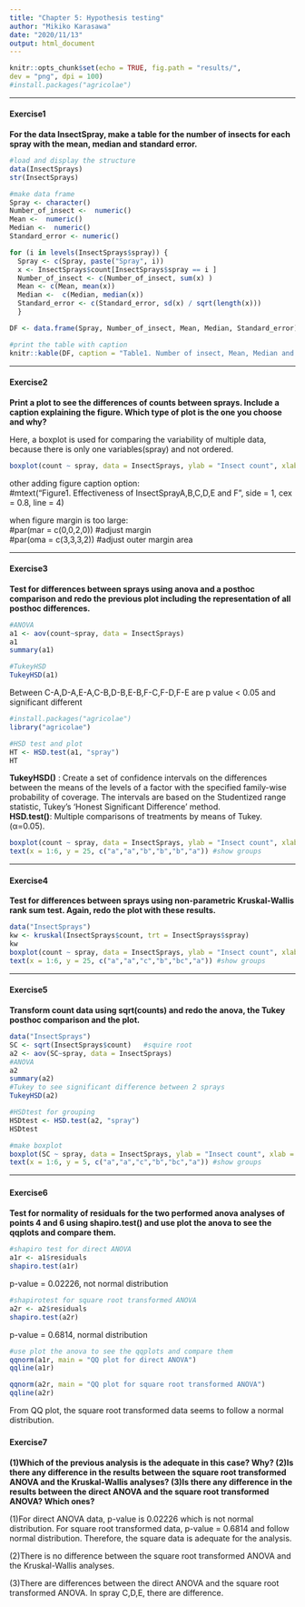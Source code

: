 ```yaml
---
title: "Chapter 5: Hypothesis testing"
author: "Mikiko Karasawa"
date: "2020/11/13"
output: html_document
---
```


```r
knitr::opts_chunk$set(echo = TRUE, fig.path = "results/",
dev = "png", dpi = 100)
#install.packages("agricolae")
```

---

#### **Exercise1**  
**For the data InsectSpray, make a table for the number of insects for each spray with the mean, median and standard error.**

```r
#load and display the structure
data(InsectSprays)
str(InsectSprays)

#make data frame
Spray <- character()
Number_of_insect <-  numeric()
Mean <-  numeric()
Median <-  numeric()
Standard_error <- numeric()

for (i in levels(InsectSprays$spray)) {
  Spray <- c(Spray, paste("Spray", i))
  x <- InsectSprays$count[InsectSprays$spray == i ]
  Number_of_insect <- c(Number_of_insect, sum(x) )
  Mean <- c(Mean, mean(x))
  Median <-  c(Median, median(x))
  Standard_error <- c(Standard_error, sd(x) / sqrt(length(x)))
  }

DF <- data.frame(Spray, Number_of_insect, Mean, Median, Standard_error)

#print the table with caption
knitr::kable(DF, caption = "Table1. Number of insect, Mean, Median and Standard error for each spray") 
```



---

#### **Exercise2**  
**Print a plot to see the differences of counts between sprays. Include a caption explaining the figure. Which type of plot is the one you choose and why?**    

Here, a boxplot is used for comparing the variability of multiple data, because there is only one variables(spray) and  not ordered.
```r
boxplot(count ~ spray, data = InsectSprays, ylab = "Insect count", xlab = "Type of spray", main = "Insect counts for each spray", col = 2:7)
```
other adding figure caption option:  
#mtext("Figure1. Effectiveness of InsectSprayA,B,C,D,E and F ", side = 1, cex = 0.8, line = 4) 

when figure margin is too large:   
#par(mar = c(0,0,2,0)) #adjust margin  
#par(oma = c(3,3,3,2)) #adjust outer margin area  

---

#### **Exercise3**  
**Test for differences between sprays using anova and a posthoc comparison and redo the previous plot including the representation of all posthoc differences.**

```r
#ANOVA　　
a1 <- aov(count~spray, data = InsectSprays)
a1
summary(a1)
```


```r
#TukeyHSD
TukeyHSD(a1)
```

Between C-A,D-A,E-A,C-B,D-B,E-B,F-C,F-D,F-E are p value < 0.05 and significant different  

```{r}　
#install.packages("agricolae")
library("agricolae")

#HSD test and plot
HT <- HSD.test(a1, "spray")
HT
```
**TukeyHSD()** : Create a set of confidence intervals on the differences between the means of the levels of a factor with the specified family-wise probability of coverage. The intervals are based on the Studentized range statistic, Tukey's ‘Honest Significant Difference’ method.  
**HSD.test()**: Multiple comparisons of treatments by means of Tukey. (α=0.05).  

```r
boxplot(count ~ spray, data = InsectSprays, ylab = "Insect count", xlab = "Type of spray", main = "Insect counts for each spray", col = 2:7)
text(x = 1:6, y = 25, c("a","a","b","b","b","a")) #show groups
```

---

#### **Exercise4**  

**Test for differences between sprays using non-parametric Kruskal-Wallis rank sum test. Again, redo the plot with these results.**


```r
data("InsectSprays")
kw <- kruskal(InsectSprays$count, trt = InsectSprays$spray)
kw
boxplot(count ~ spray, data = InsectSprays, ylab = "Insect count", xlab = "Type of spray", main = "Insect counts for each spray", col = 2:7)
text(x = 1:6, y = 25, c("a","a","c","b","bc","a")) #show groups

```



---

#### **Exercise5**  

**Transform count data using sqrt(counts) and redo the anova, the Tukey posthoc comparison and the plot.**  

```r
data("InsectSprays")
SC <- sqrt(InsectSprays$count)   #squire root
a2 <- aov(SC~spray, data = InsectSprays)
#ANOVA
a2
summary(a2)
#Tukey to see significant difference between 2 sprays
TukeyHSD(a2)

#HSDtest for grouping
HSDtest <- HSD.test(a2, "spray")
HSDtest
```

```r
#make boxplot
boxplot(SC ~ spray, data = InsectSprays, ylab = "Insect count", xlab = "Type of spray", main = "Insect counts for each spray (Square root)", col = 2:7)
text(x = 1:6, y = 5, c("a","a","c","b","bc","a")) #show groups
```

---

#### **Exercise6**  　
**Test for normality of residuals for the two performed anova analyses of points 4 and 6 using shapiro.test() and use plot the anova to see the qqplots and compare them.**

```r
#shapiro test for direct ANOVA
a1r <- a1$residuals
shapiro.test(a1r)
```
p-value = 0.02226, not normal distribution  

```r
#shapirotest for square root transformed ANOVA 
a2r <- a2$residuals
shapiro.test(a2r)
```
p-value = 0.6814, normal distribution  

```r
#use plot the anova to see the qqplots and compare them
qqnorm(a1r, main = "QQ plot for direct ANOVA")
qqline(a1r)
```

```r
qqnorm(a2r, main = "QQ plot for square root transformed ANOVA")
qqline(a2r)
```


From QQ plot, the square root transformed data seems to follow a normal distribution.


#### **Exercise7**  　
**(1)Which of the previous analysis is the adequate in this case? Why? (2)Is there any difference in the results between the square root transformed ANOVA and the Kruskal-Wallis analyses? (3)Is there any difference in the results between the direct ANOVA and the square root transformed ANOVA? Which ones?**

(1)For direct ANOVA data, p-value is 0.02226 which is not normal distribution. For square root transformed data, p-value = 0.6814 and follow normal distribution. Therefore, the square data is adequate for the analysis.  

(2)There is no difference between the square root transformed ANOVA and the Kruskal-Wallis analyses.  

(3)There are differences between the direct ANOVA and the square root transformed ANOVA. In spray C,D,E, there are difference.



